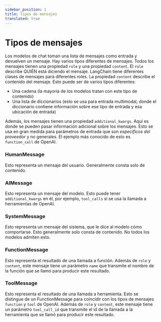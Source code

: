 ```yaml
---
sidebar_position: 1
title: Tipos de mensajes
translated: true
---
```


# Tipos de mensajes

Los modelos de chat toman una lista de mensajes como entrada y devuelven un mensaje. Hay varios tipos diferentes de mensajes. Todos los mensajes tienen una propiedad `role` y una propiedad `content`. El `role` describe QUIÉN está diciendo el mensaje. LangChain tiene diferentes clases de mensajes para diferentes roles. La propiedad `content` describe el contenido del mensaje. Esto puede ser de varios tipos diferentes:

- Una cadena (la mayoría de los modelos tratan con este tipo de contenido)
- Una lista de diccionarios (esto se usa para entrada multimodal, donde el diccionario contiene información sobre ese tipo de entrada y esa ubicación de entrada)

Además, los mensajes tienen una propiedad `additional_kwargs`. Aquí es donde se pueden pasar información adicional sobre los mensajes. Esto se usa en gran medida para parámetros de entrada que son *específicos del proveedor* y no generales. El ejemplo más conocido de esto es `function_call` de OpenAI.

### HumanMessage

Esto representa un mensaje del usuario. Generalmente consta solo de contenido.

### AIMessage

Esto representa un mensaje del modelo. Esto puede tener `additional_kwargs` en él, por ejemplo, `tool_calls` si se usa la llamada a herramientas de OpenAI.

### SystemMessage

Esto representa un mensaje del sistema, que le dice al modelo cómo comportarse. Esto generalmente solo consta de contenido. No todos los modelos admiten esto.

### FunctionMessage

Esto representa el resultado de una llamada a función. Además de `role` y `content`, este mensaje tiene un parámetro `name` que transmite el nombre de la función que se llamó para producir este resultado.

### ToolMessage

Esto representa el resultado de una llamada a herramienta. Esto se distingue de un FunctionMessage para coincidir con los tipos de mensajes `function` y `tool` de OpenAI. Además de `role` y `content`, este mensaje tiene un parámetro `tool_call_id` que transmite el id de la llamada a la herramienta que se llamó para producir este resultado.

